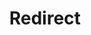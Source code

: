---
layout: src/layouts/Redirect.astro
title: Redirect
redirect: https://octopus.com/docs/best-practices/self-hosted-octopus/high-availability
pubDate:  2024-07-02
navSearch: false
navSitemap: false
navMenu: false
---
